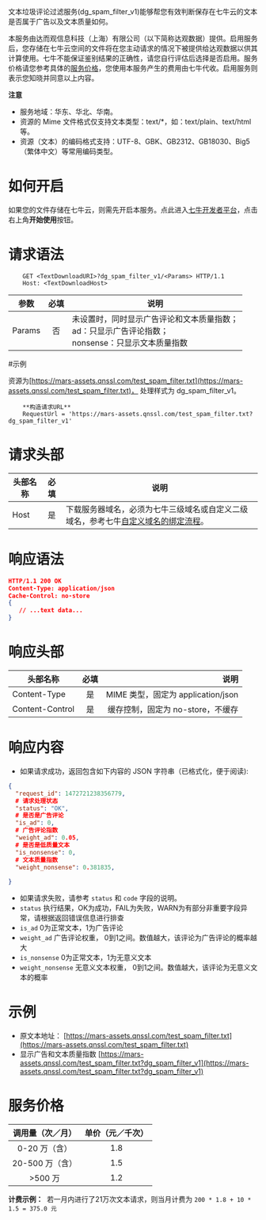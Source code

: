 文本垃圾评论过滤服务(dg_spam_filter_v1)能够帮您有效判断保存在七牛云的文本是否属于广告以及文本质量如何。

本服务由达而观信息科技（上海）有限公司（以下简称达观数据）提供。启用服务后，您存储在七牛云空间的文件将在您主动请求的情况下被提供给达观数据以供其计算使用。七牛不能保证鉴别结果的正确性，请您自行评估后选择是否启用。服务价格请您参考具体的[服务价格](#dg_spam_filter_v1-price)，您使用本服务产生的费用由七牛代收。启用服务则表示您知晓并同意以上内容。

**注意**

- 服务地域：华东、华北、华南。
- 资源的 Mime 文件格式仅支持文本类型：text/*，如：text/plain、text/html 等。
- 资源（文本）的编码格式支持：UTF-8、GBK、GB2312、GB18030、Big5（繁体中文）等常用编码类型。

# 如何开启

如果您的文件存储在七牛云，则需先开启本服务。点此进入[七牛开发者平台](https://portal.qiniu.com/dora/thirdparty/create/dg_spam_filter_v1/quickstart)，点击右上角**开始使用**按钮。

# 请求语法 
```
    GET <TextDownloadURI>?dg_spam_filter_v1/<Params> HTTP/1.1
    Host: <TextDownloadHost>
```

| 参数           | 必填           | 说明  |
| ------------- |:-------------:|-----|
| Params        | 否 | 未设置时，同时显示广告评论和文本质量指数；<br>ad：只显示广告评论指数；<br>nonsense：只显示文本质量指数 |

#示例

资源为[https://mars-assets.qnssl.com/test_spam_filter.txt](https://mars-assets.qnssl.com/test_spam_filter.txt)， 处理样式为 dg_spam_filter_v1。
```
    **构造请求URL**
    RequestUrl = 'https://mars-assets.qnssl.com/test_spam_filter.txt?dg_spam_filter_v1'
```

# 请求头部 

| 头部名称             | 必填           | 说明  |
| ------------- |:-------------:|-----|
| Host        | 是 | 下载服务器域名，必须为七牛三级域名或自定义二级域名，参考七牛[自定义域名的绑定流程](https://developer.qiniu.com/fusion/kb/1322/how-to-configure-cname-domain-name)。 |


# 响应语法 

```json
HTTP/1.1 200 OK
Content-Type: application/json
Cache-Control: no-store
{
   // ...text data...
}
```

# 响应头部 


| 头部名称             | 必填           | 说明  |
| ------------- |:-------------:| -----:|
| Content-Type        | 是 | MIME 类型，固定为 application/json |
| Content-Control       | 是 | 缓存控制，固定为 no-store，不缓存 |


# 响应内容 
- 如果请求成功，返回包含如下内容的 JSON 字符串（已格式化，便于阅读):

```json
{
  "request_id": 1472721238356779,
  # 请求处理状态
  "status": "OK",
  # 是否是广告评论
  "is_ad": 0,
  # 广告评论指数
  "weight_ad": 0.05,
  # 是否是低质量文本
  "is_nonsense": 0,
  # 文本质量指数
  "weight_nonsense": 0.381835,
  
}
```

- 如果请求失败，请参考 `status` 和 `code` 字段的说明。
- `status` 执行结果，OK为成功，FAIL为失败，WARN为有部分非重要字段异常，请根据返回错误信息进行排查
- `is_ad` 0为正常文本，1为广告评论
- `weight_ad` 广告评论权重， 0到1之间。数值越大，该评论为广告评论的概率越大
- `is_nonsense` 0为正常文本，1为无意义文本
- `weight_nonsense` 无意义文本权重， 0到1之间。数值越大，该评论为无意义文本的概率


# 示例

- 原文本地址： [https://mars-assets.qnssl.com/test_spam_filter.txt](https://mars-assets.qnssl.com/test_spam_filter.txt)
- 显示广告和文本质量指数
[https://mars-assets.qnssl.com/test_spam_filter.txt?dg_spam_filter_v1](https://mars-assets.qnssl.com/test_spam_filter.txt?dg_spam_filter_v1)

<a id="dg_spam_filter_v1-price"></a>
# 服务价格

| 调用量（次／月） | 单价（元／千次） |
| :--------------: | :--------------: |
|  0-20 万（含）   |       1.8        |
| 20-500 万（含）  |       1.5        |
|     >500 万      |       1.2        |

**计费示例：**  若一月内进行了21万次文本请求，则当月计费为 `200 * 1.8 + 10 * 1.5 = 375.0 元`

